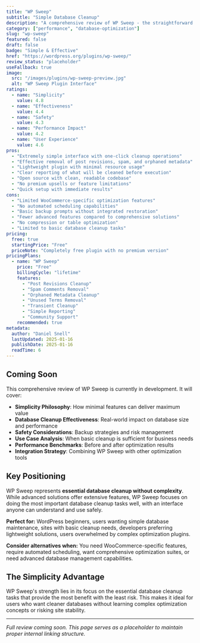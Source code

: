 ```yaml
---
title: "WP Sweep"
subtitle: "Simple Database Cleanup"
description: "A comprehensive review of WP Sweep - the straightforward WordPress database cleanup plugin that removes revisions, spam, orphaned data, and unused content with simple one-click operations."
category: ["performance", "database-optimization"]
slug: "wp-sweep"
featured: false
draft: false
badge: "Simple & Effective"
href: "https://wordpress.org/plugins/wp-sweep/"
review_status: "placeholder"
useFallback: true
image:
  src: "/images/plugins/wp-sweep-preview.jpg"
  alt: "WP Sweep Plugin Interface"
ratings:
  - name: "Simplicity"
    value: 4.8
  - name: "Effectiveness"
    value: 4.4
  - name: "Safety"
    value: 4.3
  - name: "Performance Impact"
    value: 4.2
  - name: "User Experience"
    value: 4.6
pros:
  - "Extremely simple interface with one-click cleanup operations"
  - "Effective removal of post revisions, spam, and orphaned metadata"
  - "Lightweight plugin with minimal resource usage"
  - "Clear reporting of what will be cleaned before execution"
  - "Open source with clean, readable codebase"
  - "No premium upsells or feature limitations"
  - "Quick setup with immediate results"
cons:
  - "Limited WooCommerce-specific optimization features"
  - "No automated scheduling capabilities"
  - "Basic backup prompts without integrated restoration"
  - "Fewer advanced features compared to comprehensive solutions"
  - "No compression or table optimization"
  - "Limited to basic database cleanup tasks"
pricing:
  free: true
  startingPrice: "Free"
  priceNote: "Completely free plugin with no premium version"
pricingPlans:
  - name: "WP Sweep"
    price: "Free"
    billingCycle: "lifetime"
    features:
      - "Post Revisions Cleanup"
      - "Spam Comments Removal"
      - "Orphaned Metadata Cleanup"
      - "Unused Terms Removal"
      - "Transient Cleanup"
      - "Simple Reporting"
      - "Community Support"
    recommended: true
metadata:
  author: "Daniel Snell"
  lastUpdated: 2025-01-16
  publishDate: 2025-01-16
  readTime: 6
---
```


## Coming Soon

This comprehensive review of WP Sweep is currently in development. It will cover:

- **Simplicity Philosophy**: How minimal features can deliver maximum value
- **Database Cleanup Effectiveness**: Real-world impact on database size and performance
- **Safety Considerations**: Backup strategies and risk management
- **Use Case Analysis**: When basic cleanup is sufficient for business needs
- **Performance Benchmarks**: Before and after optimization results
- **Integration Strategy**: Combining WP Sweep with other optimization tools

## Key Positioning

WP Sweep represents **essential database cleanup without complexity**. While advanced solutions offer extensive features, WP Sweep focuses on doing the most important database cleanup tasks well, with an interface anyone can understand and use safely.

**Perfect for:** WordPress beginners, users wanting simple database maintenance, sites with basic cleanup needs, developers preferring lightweight solutions, users overwhelmed by complex optimization plugins.

**Consider alternatives when:** You need WooCommerce-specific features, require automated scheduling, want comprehensive optimization suites, or need advanced database management capabilities.

## The Simplicity Advantage

WP Sweep's strength lies in its focus on the essential database cleanup tasks that provide the most benefit with the least risk. This makes it ideal for users who want cleaner databases without learning complex optimization concepts or risking site stability.

---

*Full review coming soon. This page serves as a placeholder to maintain proper internal linking structure.*